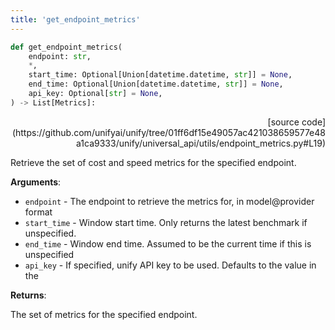 ```yaml
---
title: 'get_endpoint_metrics'
---
```


```python
def get_endpoint_metrics(
    endpoint: str,
    *,
    start_time: Optional[Union[datetime.datetime, str]] = None,
    end_time: Optional[Union[datetime.datetime, str]] = None,
    api_key: Optional[str] = None,
) -> List[Metrics]:
```

<p align="right">[source code](https://github.com/unifyai/unify/tree/01ff6df15e49057ac421038659577e48a1ca9333/unify/universal_api/utils/endpoint_metrics.py#L19)</p>

Retrieve the set of cost and speed metrics for the specified endpoint.

**Arguments**:

- `endpoint` - The endpoint to retrieve the metrics for, in model@provider format
- `start_time` - Window start time. Only returns the latest benchmark if unspecified.
- `end_time` - Window end time. Assumed to be the current time if this is unspecified
- `api_key` - If specified, unify API key to be used. Defaults to the value in the



**Returns**:

The set of metrics for the specified endpoint.